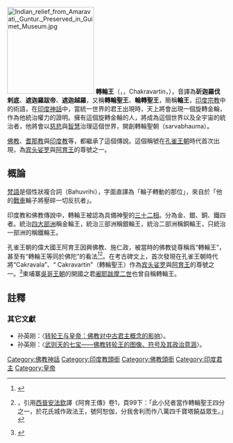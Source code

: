 {{西亞、中亞、南亞、北非的貴族等級}}
[[File:Indian_relief_from_Amaravati,_Guntur._Preserved_in_Guimet_Museum.jpg|200px]]
'''轉輪王'''（{{Lang-sa|चक्रवर्तिन्}}，{{IAST|cakravartin}}，Chakravartin，{{Lang-pi|Cakkavatti}}），音譯為'''斫迦羅伐剌底'''、'''遮迦羅跋帝'''、'''遮迦越羅'''，又稱'''轉輪聖王'''、'''輪轉聖王'''，簡稱'''輪王'''，[[印度宗教|印度宗教]]中的術語，在[[印度神話|印度神話]]中，當統一世界的君王出現時，天上將會出現一個旋轉金輪，作為他統治權力的證明。擁有這個旋轉金輪的人，將成為這個世界以及全宇宙的統治者，他將會以[[慈悲|慈悲]]與[[智慧|智慧]]治理這個世界，開創轉輪聖朝（sarvabhauma）。

[[佛教|佛教]]、[[耆那教|耆那教]]與[[印度教|印度教]]等，都繼承了這個傳說。這個稱號在[[孔雀王朝|孔雀王朝]]時代首次出現，為[[宾头娑罗|宾头娑罗]]與[[阿育王|阿育王]]的尊號之一。

==概論==
[[梵語|梵語]]{{IAST|cakravartin}}是個性狀複合詞（Bahuvrihi），字面直譯為「輪子轉動的那位」，來自於「他的[[戰鬥車輛|戰車]]輪子將壓碎一切反抗者」。

印度教和佛教傳說中，轉輪王被認為具備神聖的[[三十二相|三十二相]]。分為金、銀、銅、鐵四者。統治[[四大部洲|四大部洲]]稱金輪王，統治三部洲稱銀輪王，統治二部洲稱銅輪王，只統治一部洲的稱鐵輪王。

孔雀王朝的偉大國王阿育王因興佛教、施仁政，被當時的佛教徒尊稱爲“轉輪王”，甚至有“轉輪王等同於佛陀”的看法<ref>{{Citation|url=http://www.chibs.edu.tw/ch_html/chbs/02/chbs0206.htm#nt62|title=阿育王的統一與並治|author=陸豔冰|publisher=中華佛學研究第02期|page=p153-175}}</ref><ref>{{Citation|url=|title=北涼佛教與北魏太武帝發展佛教意識形態的歷程|author=古正美|publisher=中華佛學學報第13期|page=p227-266}}，引用[[西晉|西晉]][[安法欽|安法欽]]譯《阿育王傳》卷1，頁99下：「此小兒者當作轉輪聖王四分之一，於花氏城作政法王，號阿恕伽，分我舍利而作八萬四千寶塔饒益眾生。」</ref>。在考古碑文上，首次發現在孔雀王朝時代將“Cakravala”、“ Cakravartin”（轉輪聖王）作為[[宾头娑罗|宾头娑罗]]與[[阿育王|阿育王]]的尊號之一。<ref>{{Citation|url=http://www.ihp.sinica.edu.tw/~ihpcamp/data/09/pdf/10kang-le.pdf|title=轉輪王觀念與中國中古的佛教政治|author=康樂}}</ref>柬埔寨[[吳哥王朝|吳哥王朝]]的開國之君[[阇耶跋摩二世|阇耶跋摩二世]]也曾自稱轉輪王。

==註釋==
{{Reflist}}
===其它文獻===
*孙英刚：〈[https://web.archive.org/web/20180410071915/http://www.nssd.org/articles/article_read.aspx?id=47539591 转轮王与皇帝：佛教对中古君主概念的影响]〉。
*孙英刚：〈[http://www.nssd.org/articles/article_read.aspx?id=664550099 武则天的七宝——佛教转轮王的图像、符号及其政治意涵]〉。

{{印度神话}}
{{佛教主题}}

[[Category:佛教神話|Category:佛教神話]]
[[Category:印度教頭銜|Category:印度教頭銜]]
[[Category:佛教頭銜|Category:佛教頭銜]]
[[Category:印度君主|Category:印度君主]]
[[Category:皇帝|Category:皇帝]]